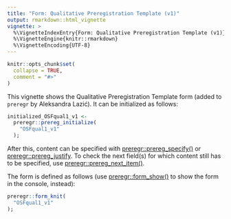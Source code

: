 ---
title: "Form: Qualitative Preregistration Template (v1)"
output: rmarkdown::html_vignette
vignette: >
  %\VignetteIndexEntry{Form: Qualitative Preregistration Template (v1)}
  %\VignetteEngine{knitr::rmarkdown}
  %\VignetteEncoding{UTF-8}
---

```{r, include = FALSE}
knitr::opts_chunk$set(
  collapse = TRUE,
  comment = "#>"
)
```

This vignette shows the Qualitative Preregistration Template form (added to `preregr` by Aleksandra Lazić). It can be initialized as follows:

```{r, eval=FALSE}
initialized_OSFqual1_v1 <-
  preregr::prereg_initialize(
    "OSFqual1_v1"
  );
```

After this, content can be specified with [preregr::prereg_specify()](https://r-packages.gitlab.io/preregr/reference/prereg_specify.html) or [preregr::prereg_justify](https://r-packages.gitlab.io/preregr/reference/prereg_justify.html). To check the next field(s) for which content still has to be specified, use [preregr::prereg_next_item()](https://r-packages.gitlab.io/preregr/reference/prereg_next_item.html).

The form is defined as follows (use [preregr::form_show()](https://r-packages.gitlab.io/preregr/reference/form_show.html) to show the form in the console, instead):

```{r}
preregr::form_knit(
  "OSFqual1_v1"
);
```
